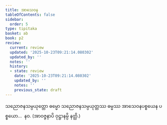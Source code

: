 ```yaml
---
title: အာသေဝန
tableOfContents: false
sidebar:
  order: 5
type: tipitaka
basket: ab
book: p2
review:
  current: review
  updated: '2025-10-23T09:21:14.080302'
  updated_by: ''
  notes: ''
  history:
  - state: review
    date: '2025-10-23T09:21:14.080302'
    updated_by: ''
    notes: ''
    previous_state: draft
---
```



<ReviewStatus review={frontmatter.review} showDetails={true} />

<HypothesisAnnotation frontmatter={frontmatter} />

<DynamicBreadcrumb />

<Division number="82" book="p2" e="ch" v="38" p="116">

<Paragraph number="1522" book="p2">
သညောဇနသမ္ပယုတ္တော ဓမ္မော သညောဇနသမ္ပယုတ္တဿ ဓမ္မဿ အာသေဝနပစ္စယေန ပစ္စယော…  နဝ. (အာဝဇ္ဇနာပိ ဝုဋ္ဌာနမ္ပိ နတ္ထိ.)
</Paragraph>
</Division>